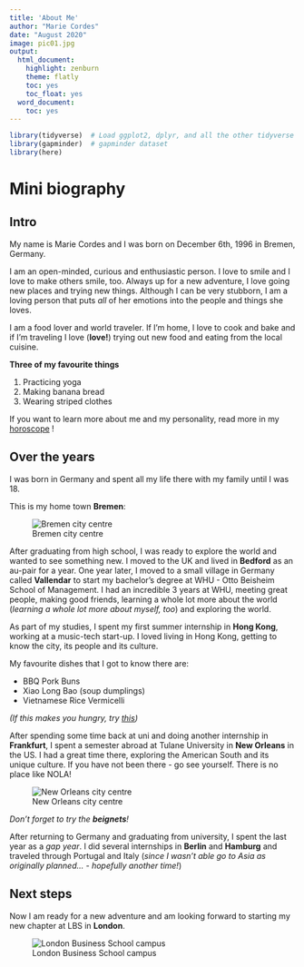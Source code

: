 ```yaml
---
title: 'About Me'
author: "Marie Cordes"
date: "August 2020"
image: pic01.jpg
output:
  html_document:
    highlight: zenburn
    theme: flatly
    toc: yes
    toc_float: yes
  word_document:
    toc: yes
---
```



```r
library(tidyverse)  # Load ggplot2, dplyr, and all the other tidyverse packages
library(gapminder)  # gapminder dataset
library(here)
```


# Mini biography

## Intro

My name is Marie Cordes and I was born on December 6th, 1996 in Bremen, Germany.

I am an open-minded, curious and enthusiastic person. I love to smile and I
love to make others smile, too. Always up for a new adventure, I love going 
new places and trying new things. Although I can be very stubborn, I am a loving
person that puts _all_ of her emotions into the people and things she loves. 

I am a food lover and world traveler. If I'm home, I love to cook and bake
and if I'm traveling I love (**love!**) trying out new food and eating from 
the local cuisine.

**Three of my favourite things**

1. Practicing yoga
2. Making banana bread 
3. Wearing striped clothes

If you want to learn more about me and my personality, read more in my [horoscope](https://www.astrology-zodiac-signs.com/zodiac-signs/sagittarius/) !

## Over the years

I was born in Germany and spent all my life there with my family until I was 18.

This is my home town **Bremen**:

![Bremen city centre](https://a.cdn-hotels.com/gdcs/production129/d1584/99bef550-7f75-11e8-9bad-0242ac110002.jpg)


After graduating from high school, I was ready to explore the world and wanted 
to see something new. I moved to the UK and lived in **Bedford** as an au-pair 
for a year. One year later, I moved to a small village in Germany called 
**Vallendar** to start my bachelor's degree at WHU - Otto Beisheim School of 
Management. I had an incredible 3 years at WHU, meeting great people, making 
good friends, learning a whole lot more about the world (_learning a whole lot 
more about myself, too_) and exploring the world.

As part of my studies, I spent my first summer internship in **Hong Kong**, 
working at a music-tech start-up. I loved living in Hong Kong, getting to 
know the city, its people and its culture.

My favourite dishes that I got to know there are:

- BBQ Pork Buns
- Xiao Long Bao (soup dumplings)
- Vietnamese Rice Vermicelli

_(If this makes you hungry, try [this](https://thewoksoflife.com/steamed-bbq-pork-buns-char-siu-bao/))_

After spending some time back at uni and doing another internship in 
**Frankfurt**, I spent a semester abroad at Tulane University in **New Orleans** 
in the US. I had a great time there, exploring the American South and its unique culture. If you have not been there - go see yourself. There is no place like NOLA! 

![New Orleans city centre](https://images.canusa.de/img/regionen/usa/suedstaaten/louisiana/new-orleans/no-content-pg-french-quarter-cathedral.cr3500x2328-0x0.1280x0.q50.jpg)

_Don't forget to try the **beignets**!_

After returning to Germany and graduating from university, I spent the last year
as a _gap year_. I did several internships in **Berlin** and **Hamburg** and 
traveled through Portugal and Italy (_since I wasn't able go to Asia as originally
planned... - hopefully another time!_)

## Next steps

Now I am ready for a new adventure and am looking forward to starting my new 
chapter at LBS in **London**.

![London Business School campus](https://upload.wikimedia.org/wikipedia/commons/thumb/b/b7/LBS_campus_2.jpg/1280px-LBS_campus_2.jpg)

